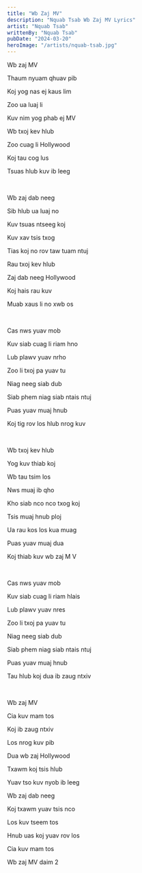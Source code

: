 ```yaml
---
title: "Wb Zaj MV"
description: "Nquab Tsab Wb Zaj MV Lyrics"
artist: "Nquab Tsab"
writtenBy: "Nquab Tsab"
pubDate: "2024-03-20"
heroImage: "/artists/nquab-tsab.jpg"
---
```


Wb zaj MV

Thaum nyuam qhuav pib

Koj yog nas ej kaus lim

Zoo ua luaj li

Kuv nim yog phab ej MV

Wb txoj kev hlub

Zoo cuag li Hollywood

Koj tau cog lus

Tsuas hlub kuv ib leeg

<br />

Wb zaj dab neeg

Sib hlub ua luaj no

Kuv tsuas ntseeg koj

Kuv xav tsis txog

Tias koj no rov taw tuam ntuj

Rau txoj kev hlub

Zaj dab neeg Hollywood

Koj hais rau kuv

Muab xaus li no xwb os

<br />

Cas nws yuav mob

Kuv siab cuag li riam hno

Lub plawv yuav nrho

Zoo li txoj pa yuav tu

Niag neeg siab dub

Siab phem niag siab ntais ntuj

Puas yuav muaj hnub

Koj tig rov los hlub nrog kuv

<br />

Wb txoj kev hlub

Yog kuv thiab koj

Wb tau tsim los

Nws muaj ib qho

Kho siab nco nco txog koj

Tsis muaj hnub ploj

Ua rau kos los kua muag

Puas yuav muaj dua

Koj thiab kuv wb zaj M V

<br />

Cas nws yuav mob

Kuv siab cuag li riam hlais

Lub plawv yuav nres

Zoo li txoj pa yuav tu

Niag neeg siab dub

Siab phem niag siab ntais ntuj

Puas yuav muaj hnub

Tau hlub koj dua ib zaug ntxiv

<br />

Wb zaj MV

Cia kuv mam tos

Koj ib zaug ntxiv

Los nrog kuv pib

Dua wb zaj Hollywood

Txawm koj tsis hlub

Yuav tso kuv nyob ib leeg

Wb zaj dab neeg

Koj txawm yuav tsis nco

Los kuv tseem tos

Hnub uas koj yuav rov los

Cia kuv mam tos

Wb zaj MV daim 2
